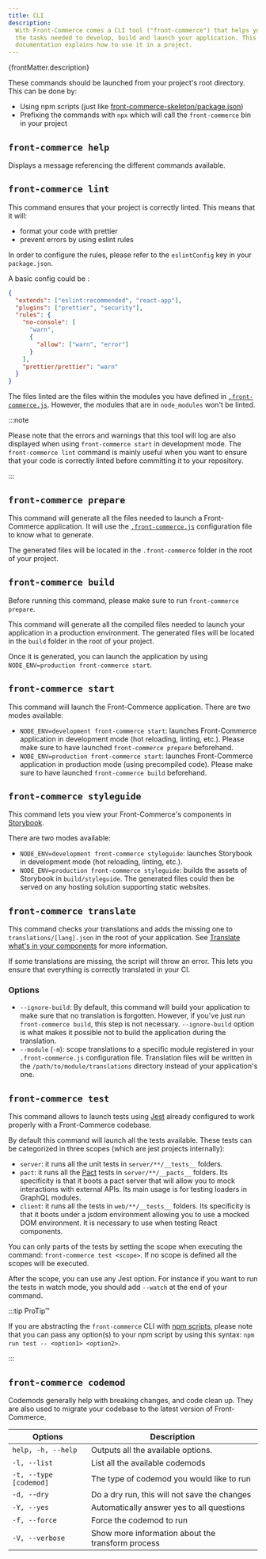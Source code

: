 ```yaml
---
title: CLI
description:
  With Front-Commerce comes a CLI tool ("front-commerce") that helps you launch
  the tasks needed to develop, build and launch your application. This reference
  documentation explains how to use it in a project.
---
```


<p>{frontMatter.description}</p>

These commands should be launched from your project's root directory. This can
be done by:

- Using npm scripts (just like
  [front-commerce-skeleton/package.json](https://gitlab.com/front-commerce/front-commerce-skeleton/blob/main/package.json#L7))
- Prefixing the commands with `npx` which will call the `front-commerce` bin in
  your project

## `front-commerce help`

Displays a message referencing the different commands available.

## `front-commerce lint`

This command ensures that your project is correctly linted. This means that it
will:

- format your code with prettier
- prevent errors by using eslint rules

In order to configure the rules, please refer to the `eslintConfig` key in your
`package.json`.

A basic config could be :

```json
{
  "extends": ["eslint:recommended", "react-app"],
  "plugins": ["prettier", "security"],
  "rules": {
    "no-console": [
      "warn",
      {
        "allow": ["warn", "error"]
      }
    ],
    "prettier/prettier": "warn"
  }
}
```

The files linted are the files within the modules you have defined in
[`.front-commerce.js`](/docs/reference/front-commerce-js). However, the modules
that are in `node_modules` won't be linted.

:::note

Please note that the errors and warnings that this tool will log are also
displayed when using `front-commerce start` in development mode. The
`front-commerce lint` command is mainly useful when you want to ensure that your
code is correctly linted before committing it to your repository.

:::

## `front-commerce prepare`

This command will generate all the files needed to launch a Front-Commerce
application. It will use the
[`.front-commerce.js`](/docs/reference/front-commerce-js) configuration file to
know what to generate.

The generated files will be located in the `.front-commerce` folder in the root
of your project.

## `front-commerce build`

Before running this command, please make sure to run `front-commerce prepare`.

This command will generate all the compiled files needed to launch your
application in a production environment. The generated files will be located in
the `build` folder in the root of your project.

Once it is generated, you can launch the application by using
`NODE_ENV=production front-commerce start`.

## `front-commerce start`

This command will launch the Front-Commerce application. There are two modes
available:

- `NODE_ENV=development front-commerce start`: launches Front-Commerce
  application in development mode (hot reloading, linting, etc.). Please make
  sure to have launched `front-commerce prepare` beforehand.
- `NODE_ENV=production front-commerce start`: launches Front-Commerce
  application in production mode (using precompiled code). Please make sure to
  have launched `front-commerce build` beforehand.

## `front-commerce styleguide`

This command lets you view your Front-Commerce's components in
[Storybook](https://storybook.js.org/).

There are two modes available:

- `NODE_ENV=development front-commerce styleguide`: launches Storybook in
  development mode (hot reloading, linting, etc.).
- `NODE_ENV=production front-commerce styleguide`: builds the assets of
  Storybook in `build/styleguide`. The generated files could then be served on
  any hosting solution supporting static websites.

## `front-commerce translate`

This command checks your translations and adds the missing one to
`translations/[lang].json` in the root of your application. See
[Translate what's in your components](/docs/advanced/theme/translations#translate-what’s-in-your-components)
for more information.

If some translations are missing, the script will throw an error. This lets you
ensure that everything is correctly translated in your CI.

### Options

- `--ignore-build`: By default, this command will build your application to make
  sure that no translation is forgotten. However, if you've just run
  `front-commerce build`, this step is not necessary. `--ignore-build` option is
  what makes it possible not to build the application during the translation.
- `--module` (`-m`): scope translations to a specific module registered in your
  `.front-commerce.js` configuration file. Translation files will be written in
  the `/path/to/module/translations` directory instead of your application's
  one.

## `front-commerce test`

This command allows to launch tests using [Jest](https://jestjs.io/) already
configured to work properly with a Front-Commerce codebase.

By default this command will launch all the tests available. These tests can be
categorized in three scopes (which are jest projects internally):

- `server`: it runs all the unit tests in `server/**/__tests__` folders.
- `pact`: it runs all the [Pact](https://docs.pact.io/) tests in
  `server/**/__pacts__` folders. Its specificity is that it boots a pact server
  that will allow you to mock interactions with external APIs. Its main usage is
  for testing loaders in GraphQL modules.
- `client`: it runs all the tests in `web/**/__tests__` folders. Its specificity
  is that it boots under a jsdom environment allowing you to use a mocked DOM
  environment. It is necessary to use when testing React components.

You can only parts of the tests by setting the scope when executing the command:
`front-commerce test <scope>`. If no scope is defined all the scopes will be
executed.

After the scope, you can use any Jest option. For instance if you want to run
the tests in watch mode, you should add `--watch` at the end of your command.

:::tip ProTip™

If you are abstracting the `front-commerce` CLI with
[npm scripts](https://docs.npmjs.com/misc/scripts), please note that you can
pass any option(s) to your npm script by using this syntax:
`npm run test -- <option1> <option2>`.

:::

## `front-commerce codemod`

Codemods generally help with breaking changes, and code clean up. They are also
used to migrate your codebase to the latest version of Front-Commerce.

| Options                | Description                                       |
| ---------------------- | ------------------------------------------------- |
| `help, -h, --help`     | Outputs all the available options.                |
| `-l, --list`           | List all the available codemods                   |
| `-t, --type [codemod]` | The type of codemod you would like to run         |
| `-d, --dry`            | Do a dry run, this will not save the changes      |
| `-Y, --yes`            | Automatically answer yes to all questions         |
| `-f, --force`          | Force the codemod to run                          |
| `-V, --verbose`        | Show more information about the transform process |
